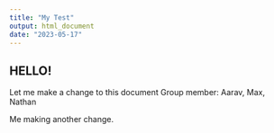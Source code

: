 ```yaml
---
title: "My Test"
output: html_document
date: "2023-05-17"
---
```


## HELLO!

Let me make a change to this document
Group member: Aarav, Max, Nathan

Me making another change.